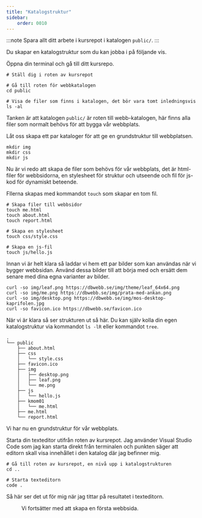 ```yaml
---
title: "Katalogstruktur" 
sidebar:
    order: 0010
---
```



:::note
Spara allt ditt arbete i kursrepot i katalogen `public/`. 
:::

Du skapar en katalogstruktur som du kan jobba i på följande vis.

Öppna din terminal och gå till ditt kursrepo.

```console title="Gå till rätt arbetskatalog"
# Ställ dig i roten av kursrepot

# Gå till roten för webbkatalogen
cd public

# Visa de filer som finns i katalogen, det bör vara tomt inledningsvis
ls -al
```

Tanken är att katalogen `public/` är roten till webb-katalogen, här finns alla filer som normalt behövs för att bygga vår webbplats.

Låt oss skapa ett par kataloger för att ge en grundstruktur till webbplatsen. 

```console title="Skapa kataloger för bilder, stylesheets och js-filer."
mkdir img
mkdir css
mkdir js
```

Nu är vi redo att skapa de filer som behövs för vår webbplats, det är html-filer för webbsidorna, en stylesheet för struktur och utseende och fil för js-kod för dynamiskt beteende.

FIlerna skapas med kommandot `touch` som skapar en tom fil.

```console title="Skapa filer till webbplatsen."
# Skapa filer till webbsidor
touch me.html
touch about.html
touch report.html

# Skapa en stylesheet
touch css/style.css

# Skapa en js-fil
touch js/hello.js
```

Innan vi är helt klara så laddar vi hem ett par bilder som kan användas när vi bygger webbsidan. Använd dessa bilder till att börja med och ersätt dem senare med dina egna varianter av bilder.

```console title="Hämta hem bilder från nätet och spara lokalt"
curl -so img/leaf.png https://dbwebb.se/img/theme/leaf_64x64.png
curl -so img/me.png https://dbwebb.se/img/prata-med-ankan.png
curl -so img/desktop.png https://dbwebb.se/img/mos-desktop-kaprifolen.jpg
curl -so favicon.ico https://dbwebb.se/favicon.ico
```

När vi är klara så ser strukturen ut så här. Du kan själv kolla din egen katalogstruktur via kommandot `ls -lR` eller kommandot `tree`.

```console title="Katalogstruktur inför övningen."
.
└── public
    ├── about.html
    ├── css
    │   └── style.css
    ├── favicon.ico
    ├── img
    │   ├── desktop.png
    │   ├── leaf.png
    │   └── me.png
    ├── js
    │   └── hello.js
    ├── kmom01
    │   └── me.html
    ├── me.html
    └── report.html
```

Vi har nu en grundstruktur för vår webbplats.

Starta din texteditor utifrån roten av kursrepot. Jag använder Visual Studio Code som jag kan starta direkt från terminalen och punkten säger att editorn skall visa innehållet i den katalog där jag befinner mig.

```console title="Öppna texteditorn för att börja jobba."
# Gå till roten av kursrepot, en nivå upp i katalogstrukturen
cd ..

# Starta texteditorn
code .
```

Så här ser det ut för mig när jag tittar på resultatet i texteditorn.


<Figure 
    src={vscode}
    caption="Strukturen för min webbplats som den ser ut i texteditorn vscode."
/>

Vi fortsätter med att skapa en första webbsida.
